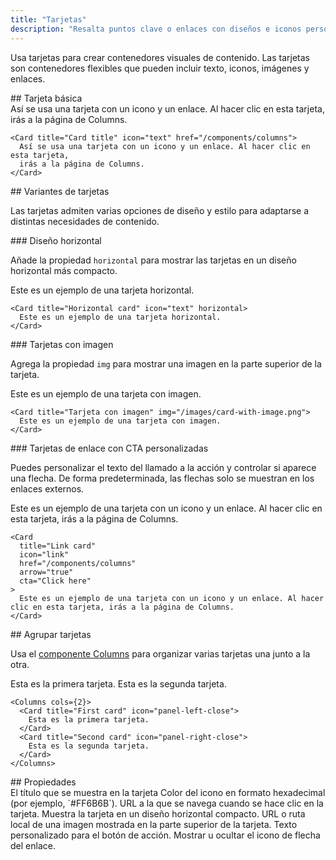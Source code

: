 ```yaml
---
title: "Tarjetas"
description: "Resalta puntos clave o enlaces con diseños e iconos personalizables"
---
```



Usa tarjetas para crear contenedores visuales de contenido. Las tarjetas son contenedores flexibles que pueden incluir texto, iconos, imágenes y enlaces.

<div id="basic-card">
  ## Tarjeta básica
</div>

<Card title="Card title" icon="text" href="/es/components/columns">
  Así se usa una tarjeta con un icono y un enlace. Al hacer clic en esta tarjeta,
  irás a la página de Columns.
</Card>

```mdx Card example
<Card title="Card title" icon="text" href="/components/columns">
  Así se usa una tarjeta con un icono y un enlace. Al hacer clic en esta tarjeta,
  irás a la página de Columns.
</Card>
```

<div id="card-variations">
  ## Variantes de tarjetas
</div>

Las tarjetas admiten varias opciones de diseño y estilo para adaptarse a distintas necesidades de contenido.

<div id="horizontal-layout">
  ### Diseño horizontal
</div>

Añade la propiedad `horizontal` para mostrar las tarjetas en un diseño horizontal más compacto.

<Card title="Horizontal card" icon="text" horizontal>
  Este es un ejemplo de una tarjeta horizontal.
</Card>

```mdx Ejemplo de tarjeta horizontal
<Card title="Horizontal card" icon="text" horizontal>
  Este es un ejemplo de una tarjeta horizontal.
</Card>
```

<div id="image-cards">
  ### Tarjetas con imagen
</div>

Agrega la propiedad `img` para mostrar una imagen en la parte superior de la tarjeta.

<Card title="Tarjeta con imagen" img="https://mintlify-assets.b-cdn.net/yosemite.jpg">
  Este es un ejemplo de una tarjeta con imagen.
</Card>

```mdx Image card example
<Card title="Tarjeta con imagen" img="/images/card-with-image.png">
  Este es un ejemplo de una tarjeta con imagen.
</Card>
```

<div id="link-cards-with-custom-ctas">
  ### Tarjetas de enlace con CTA personalizadas
</div>

Puedes personalizar el texto del llamado a la acción y controlar si aparece una flecha. De forma predeterminada, las flechas solo se muestran en los enlaces externos.

<Card title="Link card" icon="link" href="/es/components/columns" arrow="true" cta="Click here">
  Este es un ejemplo de una tarjeta con un icono y un enlace. Al hacer clic en esta tarjeta, irás a la página de Columns.
</Card>

```mdx Link card example
<Card
  title="Link card"
  icon="link"
  href="/components/columns"
  arrow="true"
  cta="Click here"
>
  Este es un ejemplo de una tarjeta con un icono y un enlace. Al hacer clic en esta tarjeta, irás a la página de Columns.
</Card>
```

<div id="grouping-cards">
  ## Agrupar tarjetas
</div>

Usa el [componente Columns](/es/components/columns) para organizar varias tarjetas una junto a la otra.

<Columns cols={2}>
  <Card title="First card" icon="panel-left-close">
    Esta es la primera tarjeta.
  </Card>

  <Card title="Second card" icon="panel-right-close">
    Esta es la segunda tarjeta.
  </Card>
</Columns>

```mdx Columns example
<Columns cols={2}>
  <Card title="First card" icon="panel-left-close">
    Esta es la primera tarjeta.
  </Card>
  <Card title="Second card" icon="panel-right-close">
    Esta es la segunda tarjeta.
  </Card>
</Columns>
```

<div id="properties">
  ## Propiedades
</div>

<ResponseField name="title" type="string" required>
  El título que se muestra en la tarjeta
</ResponseField>

<IconsOptional />

<ResponseField name="color" type="string">
  Color del icono en formato hexadecimal (por ejemplo, `#FF6B6B`).
</ResponseField>

<ResponseField name="href" type="string">
  URL a la que se navega cuando se hace clic en la tarjeta.
</ResponseField>

<ResponseField name="horizontal" type="boolean">
  Muestra la tarjeta en un diseño horizontal compacto.
</ResponseField>

<ResponseField name="img" type="string">
  URL o ruta local de una imagen mostrada en la parte superior de la tarjeta.
</ResponseField>

<ResponseField name="cta" type="string">
  Texto personalizado para el botón de acción.
</ResponseField>

<ResponseField name="arrow" type="boolean">
  Mostrar u ocultar el icono de flecha del enlace.
</ResponseField>
